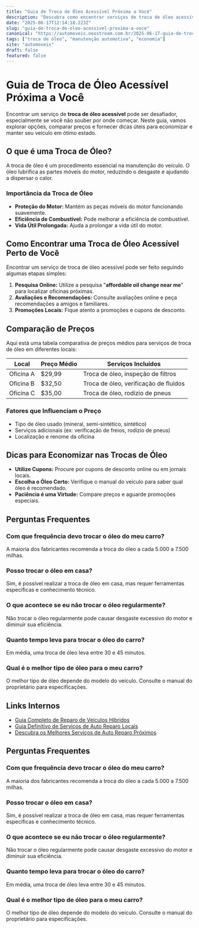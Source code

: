 ```yaml
---
title: "Guia de Troca de Óleo Acessível Próxima a Você"
description: "Descubra como encontrar serviços de troca de óleo acessíveis perto de você com dicas e comparações para economizar em manutenção veicular."
date: "2025-06-17T12:14:18.223Z"
slug: "guia-de-troca-de-oleo-acessivel-proxima-a-voce"
canonical: "https://automoveis.neostream.com.br/2025-06-17-guia-de-troca-de-oleo-acessivel-proxima-a-voce"
tags: ["troca de óleo", "manutenção automotiva", "economia"]
site: "automoveis"
draft: false
featured: false
---
```


# Guia de Troca de Óleo Acessível Próxima a Você

Encontrar um serviço de **troca de óleo acessível** pode ser desafiador, especialmente se você não souber por onde começar. Neste guia, vamos explorar opções, comparar preços e fornecer dicas úteis para economizar e manter seu veículo em ótimo estado.

## O que é uma Troca de Óleo?

A troca de óleo é um procedimento essencial na manutenção do veículo. O óleo lubrifica as partes móveis do motor, reduzindo o desgaste e ajudando a dispersar o calor.

### Importância da Troca de Óleo

- **Proteção do Motor:** Mantém as peças móveis do motor funcionando suavemente.
- **Eficiência de Combustível:** Pode melhorar a eficiência de combustível.
- **Vida Útil Prolongada:** Ajuda a prolongar a vida útil do motor.

## Como Encontrar uma Troca de Óleo Acessível Perto de Você

Encontrar um serviço de troca de óleo acessível pode ser feito seguindo algumas etapas simples:

1. **Pesquisa Online:** Utilize a pesquisa "**affordable oil change near me**" para localizar oficinas próximas.
2. **Avaliações e Recomendações:** Consulte avaliações online e peça recomendações a amigos e familiares.
3. **Promoções Locais:** Fique atento a promoções e cupons de desconto.

## Comparação de Preços

Aqui está uma tabela comparativa de preços médios para serviços de troca de óleo em diferentes locais:

| Local | Preço Médio | Serviços Incluídos |
|-------|-------------|-------------------|
| Oficina A | $29,99 | Troca de óleo, inspeção de filtros |
| Oficina B | $32,50 | Troca de óleo, verificação de fluidos |
| Oficina C | $35,00 | Troca de óleo, rodízio de pneus |

### Fatores que Influenciam o Preço

- Tipo de óleo usado (mineral, semi-sintético, sintético)
- Serviços adicionais (ex: verificação de freios, rodízio de pneus)
- Localização e renome da oficina

## Dicas para Economizar nas Trocas de Óleo

- **Utilize Cupons:** Procure por cupons de desconto online ou em jornais locais.
- **Escolha o Óleo Certo:** Verifique o manual do veículo para saber qual óleo é recomendado.
- **Paciência é uma Virtude:** Compare preços e aguarde promoções especiais.

## Perguntas Frequentes

### Com que frequência devo trocar o óleo do meu carro?

A maioria dos fabricantes recomenda a troca do óleo a cada 5.000 a 7.500 milhas.

### Posso trocar o óleo em casa?

Sim, é possível realizar a troca de óleo em casa, mas requer ferramentas específicas e conhecimento técnico.

### O que acontece se eu não trocar o óleo regularmente?

Não trocar o óleo regularmente pode causar desgaste excessivo do motor e diminuir sua eficiência.

### Quanto tempo leva para trocar o óleo do carro?

Em média, uma troca de óleo leva entre 30 e 45 minutos.

### Qual é o melhor tipo de óleo para o meu carro?

O melhor tipo de óleo depende do modelo do veículo. Consulte o manual do proprietário para especificações.

## Links Internos

- [Guia Completo de Reparo de Veículos Híbridos](/2025-06-17-guia-completo-reparo-veiculos-hibridos)
- [Guia Definitivo de Serviços de Auto Reparo Locais](/2025-06-17-guia-definitivo-servicos-auto-reparo)
- [Descubra os Melhores Serviços de Auto Reparo Próximos](/2025-06-17-descubra-melhores-servicos-auto-reparo)

## Perguntas Frequentes

### Com que frequência devo trocar o óleo do meu carro?
A maioria dos fabricantes recomenda a troca do óleo a cada 5.000 a 7.500 milhas.

### Posso trocar o óleo em casa?
Sim, é possível realizar a troca de óleo em casa, mas requer ferramentas específicas e conhecimento técnico.

### O que acontece se eu não trocar o óleo regularmente?
Não trocar o óleo regularmente pode causar desgaste excessivo do motor e diminuir sua eficiência.

### Quanto tempo leva para trocar o óleo do carro?
Em média, uma troca de óleo leva entre 30 e 45 minutos.

### Qual é o melhor tipo de óleo para o meu carro?
O melhor tipo de óleo depende do modelo do veículo. Consulte o manual do proprietário para especificações.
